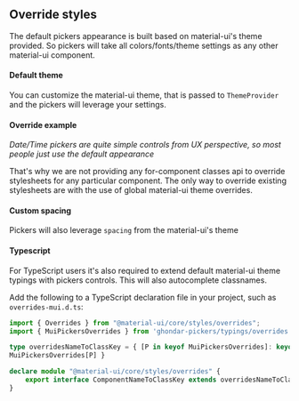 
<PageMeta title="CSS Overrides" />

## Override styles

The default pickers appearance is built based on material-ui's theme provided. So pickers will take all
colors/fonts/theme settings as any other material-ui component.

<Ad />


#### Default theme

You can customize the material-ui theme, that is passed to `ThemeProvider` and the pickers will leverage your settings.

<Example testId="css-override" source={CssTheme} />

#### Override example

*Date/Time pickers are quite simple controls from UX perspective, so most people just use the default appearance*

That's why we are not providing any for-component classes api to override stylesheets for any particular
component. The only way to override existing stylesheets are with the use of global material-ui theme
overrides.


<Example source={CssOverrides} />


#### Custom spacing

Pickers will also leverage `spacing` from the material-ui's theme

<Example source={CssThemeSpacing} />

#### Typescript
For TypeScript users it's also required to extend default material-ui theme typings with pickers controls.
This will also autocomplete classnames.

Add the following to a TypeScript declaration file in your project, such as `overrides-mui.d.ts`:

```typescript
import { Overrides } from "@material-ui/core/styles/overrides";
import { MuiPickersOverrides } from 'ghondar-pickers/typings/overrides'

type overridesNameToClassKey = { [P in keyof MuiPickersOverrides]: keyof
MuiPickersOverrides[P] }

declare module "@material-ui/core/styles/overrides" {
    export interface ComponentNameToClassKey extends overridesNameToClassKey { }
}
```
